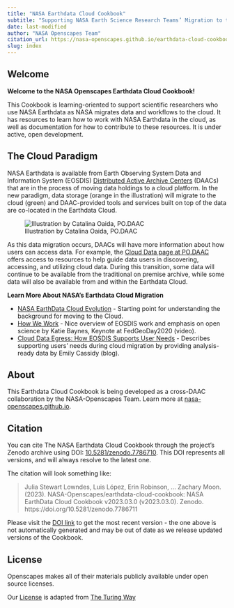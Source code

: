 ```yaml
---
title: "NASA Earthdata Cloud Cookbook"
subtitle: "Supporting NASA Earth Science Research Teams’ Migration to the Cloud" 
date: last-modified
author: "NASA Openscapes Team"
citation_url: https://nasa-openscapes.github.io/earthdata-cloud-cookbook/
slug: index
---
```


## Welcome

**Welcome to the NASA Openscapes Earthdata Cloud Cookbook!**

This Cookbook is learning-oriented to support scientific researchers who use NASA Earthdata as NASA migrates data and workflows to the cloud. It has resources to learn how to work with NASA Earthdata in the cloud, as well as documentation for how to contribute to these resources. It is under active, open development.

## The Cloud Paradigm

NASA Earthdata is available from Earth Observing System Data and Information System (EOSDIS) [Distributed Active Archive Centers](https://earthdata.nasa.gov/eosdis/daacs) (DAACs) that are in the process of moving data holdings to a cloud platform. In the new paradigm, data storage (orange in the illustration) will migrate to the cloud (green) and DAAC-provided tools and services built on top of the data are co-located in the Earthdata Cloud.

![Illustration by Catalina Oaida, PO.DAAC](images/cloud-paradigm-earthdata-oaida.jpg)

As this data migration occurs, DAACs will have more information about how users can access data. For example, the [Cloud Data page at PO.DAAC](https://podaac.jpl.nasa.gov/cloud-datasets/about) offers access to resources to help guide data users in discovering, accessing, and utilizing cloud data. During this transition, some data will continue to be available from the traditional on premise archive, while some data will also be available from and within the Earthdata Cloud.

**Learn More About NASA's Earthdata Cloud Migration**

-   [NASA EarthData Cloud Evolution](https://earthdata.nasa.gov/eosdis/cloud-evolution) - Starting point for understanding the background for moving to the Cloud.
-   [How We Work](https://vimeo.com/434343794) - Nice overview of EOSDIS work and emphasis on open science by Katie Baynes, Keynote at FedGeoDay2020 (video).
-   [Cloud Data Egress: How EOSDIS Supports User Needs](https://earthdata.nasa.gov/learn/articles/cloud-data-egress) - Describes supporting users' needs during cloud migration by providing analysis-ready data by Emily Cassidy (blog).

## About

This Earthdata Cloud Cookbook is being developed as a cross-DAAC collaboration by the NASA-Openscapes Team. Learn more at [nasa-openscapes.github.io](https://nasa-openscapes.github.io).

## Citation

You can cite The NASA Earthdata Cloud Cookbook through the project’s Zenodo archive using DOI: [10.5281/zenodo.7786710](https://doi.org/10.5281/zenodo.7786710). This DOI represents all versions, and will always resolve to the latest one.

The citation will look something like:

> Julia Stewart Lowndes, Luis López, Erin Robinson, ... Zachary Moon. (2023). NASA-Openscapes/earthdata-cloud-cookbook: NASA EarthData Cloud Cookbook v2023.03.0 (v2023.03.0). Zenodo. https://doi.org/10.5281/zenodo.7786711

Please visit the [DOI link](https://doi.org/10.5281/zenodo.7786710) to get the most recent version - the one above is not automatically generated and may be out of date as we release updated versions of the Cookbook. 

## License

Openscapes makes all of their materials publicly available under open source licenses.

Our [License](LICENSE.md) is adapted from [The Turing Way](https://github.com/alan-turing-institute/the-turing-way/blob/master/LICENSE.md)

